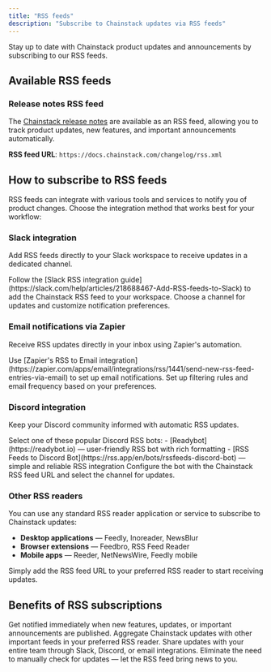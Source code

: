 ---
title: "RSS feeds"
description: "Subscribe to Chainstack updates via RSS feeds"
---

Stay up to date with Chainstack product updates and announcements by subscribing to our RSS feeds.

## Available RSS feeds

### Release notes RSS feed

The [Chainstack release notes](/changelog) are available as an RSS feed, allowing you to track product updates, new features, and important announcements automatically.

**RSS feed URL**: `https://docs.chainstack.com/changelog/rss.xml`

## How to subscribe to RSS feeds

RSS feeds can integrate with various tools and services to notify you of product changes. Choose the integration method that works best for your workflow:

### Slack integration

Add RSS feeds directly to your Slack workspace to receive updates in a dedicated channel.

<Steps>
  <Step title="Set up Slack RSS integration">
    Follow the [Slack RSS integration guide](https://slack.com/help/articles/218688467-Add-RSS-feeds-to-Slack) to add the Chainstack RSS feed to your workspace.
  </Step>
  <Step title="Configure notifications">
    Choose a channel for updates and customize notification preferences.
  </Step>
</Steps>

### Email notifications via Zapier

Receive RSS updates directly in your inbox using Zapier's automation.

<Steps>
  <Step title="Create Zapier automation">
    Use [Zapier's RSS to Email integration](https://zapier.com/apps/email/integrations/rss/1441/send-new-rss-feed-entries-via-email) to set up email notifications.
  </Step>
  <Step title="Configure email settings">
    Set up filtering rules and email frequency based on your preferences.
  </Step>
</Steps>

### Discord integration

Keep your Discord community informed with automatic RSS updates.

<Steps>
  <Step title="Choose a Discord bot">
    Select one of these popular Discord RSS bots:
    - [Readybot](https://readybot.io) — user-friendly RSS bot with rich formatting
    - [RSS Feeds to Discord Bot](https://rss.app/en/bots/rssfeeds-discord-bot) — simple and reliable RSS integration
  </Step>
  <Step title="Add RSS feed">
    Configure the bot with the Chainstack RSS feed URL and select the channel for updates.
  </Step>
</Steps>

### Other RSS readers

You can use any standard RSS reader application or service to subscribe to Chainstack updates:

- **Desktop applications** — Feedly, Inoreader, NewsBlur
- **Browser extensions** — Feedbro, RSS Feed Reader
- **Mobile apps** — Reeder, NetNewsWire, Feedly mobile

Simply add the RSS feed URL to your preferred RSS reader to start receiving updates.

## Benefits of RSS subscriptions

<CardGroup cols={2}>
  <Card title="Real-time updates" icon="bell">
    Get notified immediately when new features, updates, or important announcements are published.
  </Card>
  <Card title="Centralized tracking" icon="list">
    Aggregate Chainstack updates with other important feeds in your preferred RSS reader.
  </Card>
  <Card title="Team awareness" icon="users">
    Share updates with your entire team through Slack, Discord, or email integrations.
  </Card>
  <Card title="No manual checking" icon="clock">
    Eliminate the need to manually check for updates — let the RSS feed bring news to you.
  </Card>
</CardGroup>
